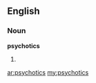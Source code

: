 ==English==

===Noun===
'''psychotics'''

# {{plural of|[[psychotic]]}}

[[ar:psychotics]]
[[my:psychotics]]